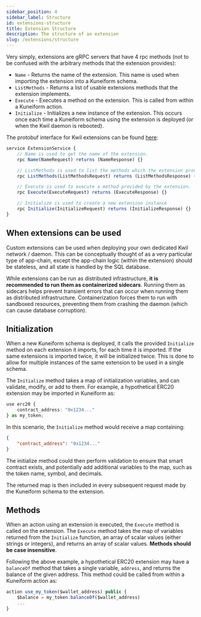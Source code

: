 ```yaml
---
sidebar_position: 4
sidebar_label: Structure
id: extensions-structure
title: Extension Structure
description: The structure of an extension
slug: /extensions/structure
---
```


Very simply, extensions are gRPC servers that have 4 rpc methods (not to be confused with the arbitrary methods that the extension provides):

- `Name` - Returns the name of the extension.  This name is used when importing the extension into a Kuneiform schema.
- `ListMethods` - Returns a list of usable extensions methods that the extension implements.
- `Execute` - Executes a method on the extension.  This is called from within a Kuneiform action.
- `Initialize` - Initializes a new instance of the extension.  This occurs once each time a Kuneiform schema using the extension is deployed (or when the Kwil daemon is rebooted).

The protobuf interface for Kwil extensions can be found [here](<https://github.com/kwilteam/kwil-extensions/blob/main/proto/extension.proto>):

```javascript
service ExtensionService {
    // Name is used to get the name of the extension.
    rpc Name(NameRequest) returns (NameResponse) {}

    // ListMethods is used to list the methods which the extension provides.
    rpc ListMethods(ListMethodsRequest) returns (ListMethodsResponse) {}

    // Execute is used to execute a method provided by the extension.
    rpc Execute(ExecuteRequest) returns (ExecuteResponse) {}

    // Initialize is used to create a new extension instance
    rpc Initialize(InitializeRequest) returns (InitializeResponse) {}
}
```

## When extensions can be used

Custom extensions can be used when deploying your own dedicated Kwil network / daemon.  This can be conceptually thought of as a very particular type of app-chain,
except the app-chain logic (within the extension) should be stateless, and all state is handled by the SQL database.

While extensions can be run as distributed infrastructure, **it is recommended to run them as containerized sidecars**. Running them as sidecars helps prevent
transient errors that can occur when running them as distributed infrastructure.  Containerization forces them to run with sandboxed resources, preventing
them from crashing the daemon (which can cause database corruption).

## Initialization

When a new Kuneiform schema is deployed, it calls the provided `Initialize` method on each extension it imports, for each time it is imported.
If the same extensions is imported twice, it will be initialized twice.  This is done to allow for multiple instances of the same extension to be used
in a single schema.

The `Initialize` method takes a map of initialization variables, and can validate, modify, or add to them.  For example, a hypothetical ERC20 extension
may be imported in Kuneiform as:

```typescript
use erc20 {
    contract_address: "0x1234..."
} as my_token;
```

In this scenario, the `Initialize` method would receive a map containing:
    
```json
{
    "contract_address": "0x1234..."
}
```

The initialize method could then perform validation to ensure that smart contract exists, and potentially add additional variables to the map, such as
the token name, symbol, and decimals.

The returned map is then included in every subsequent request made by the Kuneiform schema to the extension.

## Methods

When an action using an extension is executed, the `Execute` method is called on the extension.  The `Execute` method takes the map of variables returned from the `Initialize` function, an array of scalar values (either strings or integers), and returns an array of scalar values.
**Methods should be case insensitive**.

Following the above example, a hypothetical ERC20 extension may have a `balanceOf` method that takes a single variable, `address`, and returns the balance of
the given address.  This method could be called from within a Kuneiform action as:

```typescript
action use_my_token($wallet_address) public {
    $balance = my_token.balanceOf($wallet_address)
    ...
}
```
